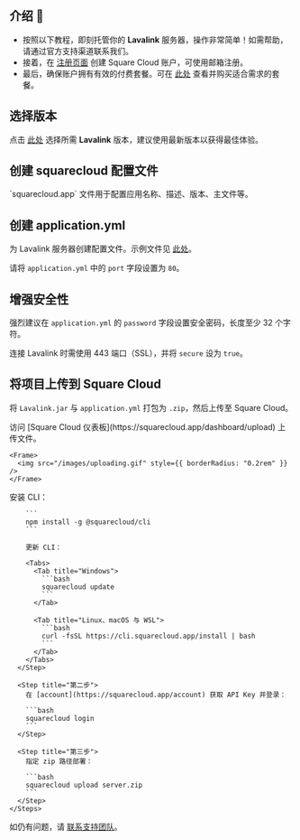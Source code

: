 ## 介绍 🚀

* 按照以下教程，即刻托管你的 **Lavalink** 服务器，操作非常简单！如需帮助，请通过官方支持渠道联系我们。
* 接着，在 [注册页面](https://squarecloud.app/signup) 创建 Square Cloud 账户，可使用邮箱注册。
* 最后，确保账户拥有有效的付费套餐。可在 [此处](https://squarecloud.app/plans) 查看并购买适合需求的套餐。

## 选择版本

点击 [此处](https://github.com/freyacodes/Lavalink/releases/) 选择所需 **Lavalink** 版本，建议使用最新版本以获得最佳体验。

## 创建 squarecloud 配置文件

<Card title="了解如何创建 Square Cloud 配置文件。" icon="link" href="https://docs.squarecloud.app/getting-started/config-file">
  `squarecloud.app` 文件用于配置应用名称、描述、版本、主文件等。
</Card>

## 创建 application.yml

为 Lavalink 服务器创建配置文件。示例文件见 [此处](https://github.com/freyacodes/Lavalink/blob/master/LavalinkServer/application.yml.example)。

<Warning>请将 `application.yml` 中的 `port` 字段设置为 `80`。</Warning>

## 增强安全性

强烈建议在 `application.yml` 的 `password` 字段设置安全密码，长度至少 32 个字符。

<Note>连接 Lavalink 时需使用 443 端口（SSL），并将 `secure` 设为 `true`。</Note>

## 将项目上传到 Square Cloud

将 `Lavalink.jar` 与 `application.yml` 打包为 `.zip`，然后上传至 Square Cloud。

<Tabs>
  <Tab title="仪表板上传">
    访问 [Square Cloud 仪表板](https://squarecloud.app/dashboard/upload) 上传文件。

    <Frame>
      <img src="/images/uploading.gif" style={{ borderRadius: "0.2rem" }} />
    </Frame>
  </Tab>

  <Tab title="CLI 上传">
    <Steps>
      <Step title="第一步">
        安装 CLI：

        ```
        npm install -g @squarecloud/cli
        ```

        更新 CLI：

        <Tabs>
          <Tab title="Windows">
            ```bash
            squarecloud update
            ```
          </Tab>

          <Tab title="Linux、macOS 与 WSL">
            ```bash
            curl -fsSL https://cli.squarecloud.app/install | bash
            ```
          </Tab>
        </Tabs>
      </Step>

      <Step title="第二步">
        在 [account](https://squarecloud.app/account) 获取 API Key 并登录：

        ```bash
        squarecloud login
        ```
      </Step>

      <Step title="第三步">
        指定 zip 路径部署：

        ```bash
        squarecloud upload server.zip
        ```
      </Step>
    </Steps>
  </Tab>
</Tabs>

如仍有问题，请 [联系支持团队](/company/support)。
